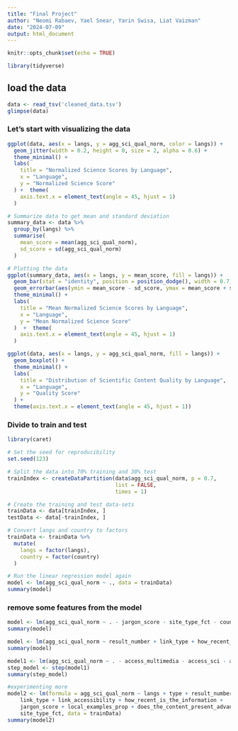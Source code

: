 ---
title: "Final Project"
author: "Neomi Rabaev, Yael Snear, Yarin Swisa, Liat Vaizman"
date: "2024-07-09"
output: html_document
---

```{r setup, include=FALSE}
knitr::opts_chunk$set(echo = TRUE)
```

```{r}
library(tidyverse)
```

## load the data
```{r}
data <- read_tsv('cleaned_data.tsv')
glimpse(data)
```
### Let's start with visualizing the data

```{r}
ggplot(data, aes(x = langs, y = agg_sci_qual_norm, color = langs)) +
  geom_jitter(width = 0.2, height = 0, size = 2, alpha = 0.6) +
  theme_minimal() +
  labs(
    title = "Normalized Science Scores by Language",
    x = "Language",
    y = "Normalized Science Score"
  ) +  theme(
    axis.text.x = element_text(angle = 45, hjust = 1)
  )
```


```{r}

# Summarize data to get mean and standard deviation
summary_data <- data %>%
  group_by(langs) %>%
  summarise(
    mean_score = mean(agg_sci_qual_norm),
    sd_score = sd(agg_sci_qual_norm)
  )

# Plotting the data
ggplot(summary_data, aes(x = langs, y = mean_score, fill = langs)) +
  geom_bar(stat = "identity", position = position_dodge(), width = 0.7) +
  geom_errorbar(aes(ymin = mean_score - sd_score, ymax = mean_score + sd_score), width = 0.2, position = position_dodge(0.7)) +
  theme_minimal() +
  labs(
    title = "Mean Normalized Science Scores by Language",
    x = "Language",
    y = "Mean Normalized Science Score"
  )  +  theme(
    axis.text.x = element_text(angle = 45, hjust = 1)
  )
```

```{r}
ggplot(data, aes(x = langs, y = agg_sci_qual_norm, fill = langs)) +
  geom_boxplot() +
  theme_minimal() +
  labs(
    title = "Distribution of Scientific Content Quality by Language",
    x = "Language",
    y = "Quality Score"
  ) +
  theme(axis.text.x = element_text(angle = 45, hjust = 1)) 
```

### Divide to train and test
```{r}
library(caret)

# Set the seed for reproducibility
set.seed(123)

# Split the data into 70% training and 30% test
trainIndex <- createDataPartition(data$agg_sci_qual_norm, p = 0.7, 
                                  list = FALSE, 
                                  times = 1)

# Create the training and test data-sets
trainData <- data[trainIndex, ]
testData <- data[-trainIndex, ]
```


```{r}
# Convert langs and country to factors
trainData <- trainData %>%
  mutate(
    langs = factor(langs),
    country = factor(country)
  )

# Run the linear regression model again
model <- lm(agg_sci_qual_norm ~ ., data = trainData)
summary(model)
```
### remove some features from the model
```{r}
model <- lm(agg_sci_qual_norm ~ . - jargon_score - site_type_fct - country - langs, data = trainData)
summary(model)
```


```{r}
model <- lm(agg_sci_qual_norm ~ result_number + link_type + how_recent_is_the_information  + are_there_local_examples_in_the_content_e_g_r + local_examples_prop + does_the_content_present_advantages_and_disad + link_accessibility + jargon_score, data = trainData)
summary(model)
```

```{r}
model1 <- lm(agg_sci_qual_norm ~ . - access_multimedia - access_sci - access - cred - contextual - accuracy,data = trainData)
step_model <- step(model1)
summary(step_model)
```

```{r}
#experimenting more
model2 <- lm(formula = agg_sci_qual_norm ~ langs + type + result_number + 
    link_type + link_accessibility + how_recent_is_the_information + 
    jargon_score + local_examples_prop + does_the_content_present_advantages_and_disad + 
    site_type_fct, data = trainData)
summary(model2)
```